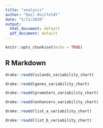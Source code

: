 ```yaml
---
title: "analysis"
author: "Emil Hvitfeldt"
date: "5/11/2020"
output:
  html_document: default
  pdf_document: default
---
```


```r
knitr::opts_chunk$set(echo = TRUE)
```

## R Markdown

```r
drake::readd(islands_variability_chart)
```

```r
drake::readd(genes_variability_chart)
```

```r
drake::readd(promoters_variability_chart)
```

```r
drake::readd(enhancers_variability_chart)
```

```r
drake::readd(list_a_variability_chart)
```

```r
drake::readd(list_b_variability_chart)
```

